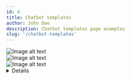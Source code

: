 ```yaml
---
id: 4
title: Chatbot templates
author: John Doe
description: Chatbot templates page examples
slug: '/chatbot-templates'
---
```


<FlexCols>
    <Sidebar
        customTitle="Chatbot templates"
        classes="relative md:top-6 md:sticky w-full md:max-w-[280px] flex flex-col justify-between"
        sections={[
            {
                id: 'lead-generation',
                label: 'Lead Generation'
            },
            {
                id: 'university-bot',
                label: 'University Bot'
            },
            {
                id: 'ecommerce-bot',
                label: 'Ecommerce Bot'
            },
            {
                id: 'real-estate-bot',
                label: 'Real Estate Bot'
            },
            {
                id: 'call-scheduling-bot',
                label: 'Call Scheduling Bot'
            },
            {
                id: 'recruitment-bot',
                label: 'Recruitment Bot'
            },
            {
                id: 'halloween-bot',
                label: 'Hallowen Bot'
            }
        ]}
    />
    <Main classes="w-full">
        <Sections>
            <div id="lead-generation">
                <Img src="/chatbot-templates-image.png" alt="Image alt text" height={494} />
            </div>
            <div id="university-bot">
                <Img src="/video-placeholder.png" alt="Image alt text" height={494} />
            </div>
            <div id="ecommerce-bot">
                <Img src="/hero-image-graphic.png" alt="Image alt text" height={494} />
            </div>
        </Sections>
    </Main>
    <Details
        classes="w-full gap-y-12 md:max-w-[405px] grid"
        data={[
            {
                id: 'lead-generation',
                title: 'Lead Generation Template',
                text: 'Support customers around the clock and automate lead generation.',
                description:
                    'Lorem ipsum dolor sit amet, consectetur adipiscing elit, sed do eiusmod tempor incididunt ut labore et dolore magna aliqua. Ut enim ad minim veniam, quis nostrud exercitation ullamco laboris nisi ut aliquip ex ea commodo consequat.',
                tasks: [
                    'Generate and segment leads',
                    'Collect contact information',
                    'Gather questions from users'
                ]
            },
            {
                id: 'university-bot',
                title: 'University Bot',
                text: 'Support customers around the clock and use university bot.',
                description:
                    'Lorem ipsum dolor sit amet, consectetur adipiscing elit, sed do eiusmod tempor incididunt ut labore et dolore magna aliqua. Ut enim ad minim veniam, quis nostrud exercitation ullamco laboris nisi ut aliquip ex ea commodo consequat. Lorem ipsum dolor sit amet, consectetur adipiscing elit, sed do eiusmod tempor incididunt ut labore et dolore magna aliqua. Ut enim ad minim veniam, quis nostrud exercitation ullamco laboris nisi ut aliquip ex ea commodo consequat. Lorem ipsum dolor sit amet, consectetur adipiscing elit, sed do eiusmod tempor incididunt ut labore et dolore magna aliqua. Ut enim ad minim veniam, quis nostrud exercitation ullamco laboris nisi ut aliquip ex ea commodo consequat.',
                tasks: [
                    'Install Botpress locally',
                    'Follow tutorial on this page',
                    'Completed, you are gtg!'
                ]
            }
        ]}
    />
</FlexCols>
